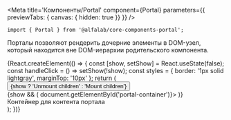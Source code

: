 


<Meta
    title='Компоненты/Portal'
    component={Portal}
    parameters={{ previewTabs: { canvas: { hidden: true }} }}
/>


<!-- Docs -->

<ComponentHeader
    name='Portal'
    version={version}
    package='@alfalab/core-components-portal'
    stage={2}
/>

```tsx
import { Portal } from '@alfalab/core-components-portal';
```

Порталы позволяют рендерить дочерние элементы в DOM-узел, который находится вне DOM-иерархии родительского компонента.

<Preview>
    {React.createElement(() => {
        const [show, setShow] = React.useState(false);
        const handleClick = () => setShow(!show);
        const styles = { border: '1px solid lightgray', marginTop: '10px' };
        return (
            <div>
                <Button onClick={handleClick}>{show ? 'Unmount children' : 'Mount children'}</Button>
                <div>
                    {show && (
                        <Portal getPortalContainer={() => document.getElementById('portal-container')}>
                            <Icon />
                        </Portal>
                    )}
                </div>
                <div id='portal-container' style={styles}>
                    <div>Контейнер для контента портала</div>
                </div>
            </div>
        );
    })}
</Preview>


<Props of={Portal} />
